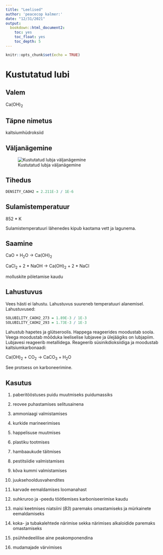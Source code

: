 ```yaml
---
title: "Leelised"
author: 'peacecop kalmer:'
date: "12/31/2021"
output:
  bookdown::html_document2:
    toc: yes
    toc_float: yes
    toc_depth: 5
---
```


```r
knitr::opts_chunk$set(echo = TRUE)
```

# Kustutatud lubi

## Valem

Ca(OH)~2~

## Täpne nimetus

kaltsiumhüdroksiid

## Väljanägemine

![Kustutatud lubja väljanägemine](https://5.imimg.com/data5/SELLER/Default/2021/7/NL/DO/LJ/132686986/calcium-hydroxide-500x500.jpg)

## Tihedus

```r
DENSITY_CAOH2 = 2.211E-3 / 1E-6
```

## Sulamistemperatuur

852 * K

Sulamistemperatuuri lähenedes kipub kaotama vett ja lagunema.

## Saamine

CaO + H~2~O -> Ca(OH)~2~

CaCl~2~ + 2 * NaOH -> Ca(OH)~2~ + 2 * NaCl

molluskite põletamise kaudu

## Lahustuvus

Vees hästi ei lahustu. Lahustuvus suureneb temperatuuri alanemisel. Lahustuvused:

```r
SOLUBILITY_CAOH2_273 = 1.89E-3 / 1E-3
SOLUBILITY_CAOH2_293 = 1.73E-3 / 1E-3
```

Lahustub hapetes ja glütseroolis. Happega reageerides moodustab soola. Veega moodustab mõõduka leeliselise lubjavee ja ülejäägiks on lubjapiim. Lubjavesi reageerib metallidega. Reageerib süsinikdioksiidiga ja moodustab kaltsiumkarbonaadi:

Ca(OH)~2~ + CO~2~ -> CaCO~3~ + H~2~O

See protsess on karboneerimine.

## Kasutus

1. paberitööstuses puidu muutmiseks puidumassiks

2. reovee puhastamises selitusainena

3. ammoniaagi valmistamises

4. kurkide marineerimises

5. happelisuse muutmises

6. plastiku tootmises

7. hambaaukude täitmises

8. pestitsiidie valmistamises

9. kõva kummi valmistamises

10. juuksehooldusvahendites

11. karvade eemaldamises loomanahast

12. suhkruroo ja -peedu töötlemises karboniseerimise kaudu

13. maisi keetmises niatsiini (*B3*) paremaks omastamiseks ja mürkainete eemaldamiseks

14. koka- ja tubakalehtede närimise sekka närimises alkaloidide paremaks omastamiseks

15. psühhedeelilise aine peakomponendina

16. mudamajade värvimises